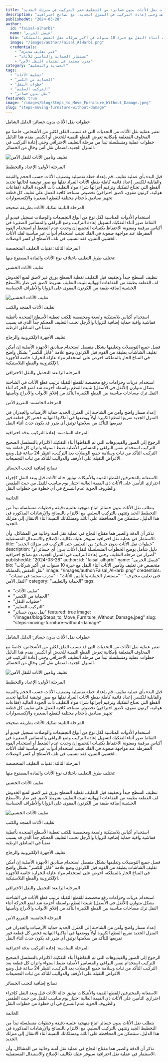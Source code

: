 ```yaml
---
title: "خطوات نقل الأثاث بدون خسائر: من التغليف حتى التركيب في منزلك الجديد"
description: "دليل شامل يوضح الخطوات المتسلسلة لنقل الأثاث بدون أي خسائر أو أضرار من مرحلة التغليف وحتى إعادة التركيب في المنزل الجديد، مع نصائح احترافية"
publishedAt: "2024-03-28"
author:
  id: "faisal-alharbi"
  name: "فيصل الحربي"
  bio: "متخصص في تغليف وتأمين الأثاث أثناء النقل مع خبرة 10 سنوات في أكبر شركات نقل العفش بالمملكة"
  image: "/images/author/Faisal_AlHarbi.png"
  credentials:
    - "فني تغليف محترف"
    - "مستشار الحماية والتأمين للأثاث"
    - "مدرب معتمد في تقنيات النقل الآمن"
category: "الحماية والتغليف"
tags:
  - "تغليف الأثاث"
  - "الحماية من الكسر"
  - "خطوات النقل"
  - "التركيب السليم"
  - "نقل بدون خسائر"
featured: true
image: "/images/blog/Steps_to_Move_Furniture_Without_Damage.jpeg"
slug: "steps-moving-furniture-without-damage"
---
```



<Heading as="h1">خطوات نقل الأثاث بدون خسائر: الدليل الشامل</Heading>

تعتبر عملية نقل الأثاث من التحديات التي قد تسبب القلق لكثير من الأشخاص، خاصةً مع المخاوف المتعلقة بإمكانية تعرض القطع الثمينة للخدش أو الكسر. يقدم هذا الدليل خطوات عملية ومتسلسلة تبدأ من مرحلة التغليف الاحترافي وحتى إعادة التركيب في المنزل الجديد، لضمان نقل آمن وخالٍ من الخسائر.

<Image
  src="/images/blog/Steps_to_Move_Furniture_Without_Damage.jpeg"
  alt="تغليف وتأمين الأثاث للنقل الآمن"
  caption="التغليف الاحترافي هو أساس النقل الآمن للأثاث"
/>

<Heading as="h2">المرحلة الأولى: الإعداد والتخطيط</Heading>

<Callout type="info" title="نصيحة خبير">
قبل البدء بأي عملية تغليف، قم بإعداد خطة تفصيلية وتصنيف الأثاث حسب الحجم والقيمة والقابلية للكسر.
</Callout>

<OrderedList>
  <ListItem>إعداد قائمة كاملة بقطع الأثاث المراد نقلها مع صور توثيقية لحالتها</ListItem>
  <ListItem>تحديد القطع التي تحتاج لتفكيك وترقيم أجزائها</ListItem>
  <ListItem>شراء مواد التغليف ذات الجودة العالية (فقاعات هوائية، كرتون مقوى، لاصق احترافي)</ListItem>
  <ListItem>تخصيص مساحة كافية للعمل على تغليف كل قطعة</ListItem>
  <ListItem>تجهيز صناديق بأحجام مختلفة للقطع الصغيرة والإكسسوارات</ListItem>
</OrderedList>

<Heading as="h2">المرحلة الثانية: تفكيك الأثاث بطريقة صحيحة</Heading>

<UnorderedList>
  <ListItem>استخدام الأدوات المناسبة لكل نوع من أنواع التجميعات والوصلات</ListItem>
  <ListItem>تسجيل فيديو أو التقاط صور أثناء التفكيك لتسهيل إعادة التركيب</ListItem>
  <ListItem>وضع البراغي والمسامير الصغيرة في أكياس مرقمة ومعنونة</ListItem>
  <ListItem>الاحتفاظ بكتيبات التجميع إن وجدت</ListItem>
  <ListItem>عدم الضغط أو استخدام القوة المفرطة عند مواجهة صعوبة في الفك</ListItem>
</UnorderedList>

<Callout type="warning" title="تحذير">
تجنب استخدام أدوات غير مناسبة لفك الأثاث الخشبي الثمين، فقد تتسبب في تلف الأسطح أو كسر الوصلات.
</Callout>

<Heading as="h2">المرحلة الثالثة: تقنيات التغليف المتخصصة</Heading>

تختلف طرق التغليف باختلاف نوع الأثاث والمادة المصنوع منها:

<Heading as="h3">تغليف الأثاث الخشبي</Heading>

<UnorderedList>
  <ListItem>تنظيف السطح جيداً وتجفيفه قبل التغليف</ListItem>
  <ListItem>تغطية السطح بورق غير لاصق لمنع الخدوش</ListItem>
  <ListItem>لف القطعة بطبقة من الفقاعات الهوائية</ListItem>
  <ListItem>تثبيت التغليف بشريط لاصق غير ضار بالأسطح الخشبية</ListItem>
  <ListItem>إضافة طبقة من الكرتون المقوى على الزوايا والأطراف الحساسة</ListItem>
</UnorderedList>

<Image
  src="/images/blog/Professional_Furniture_Packing.jpeg"
  alt="تغليف الأثاث الخشبي"
  caption="تغليف الأثاث الخشبي يتطلب عناية خاصة لحماية الأسطح"
/>

<Heading as="h3">تغليف الأثاث المنجد والكنب</Heading>

<UnorderedList>
  <ListItem>استخدام أكياس بلاستيكية واسعة ومخصصة للكنب</ListItem>
  <ListItem>تغطية الأسطح المنجدة بأغطية قماشية واقية</ListItem>
  <ListItem>حماية إضافية للزوايا والأرجل</ListItem>
  <ListItem>تجنب التغليف المحكم جداً الذي قد يسبب تعفناً في المناطق الرطبة</ListItem>
</UnorderedList>

<Heading as="h3">تغليف الأجهزة الإلكترونية والزجاج</Heading>

<UnorderedList>
  <ListItem>فصل جميع التوصيلات وتغليفها بشكل منفصل</ListItem>
  <ListItem>استخدام صناديق الأجهزة الأصلية إن أمكن</ListItem>
  <ListItem>تغليف الشاشات بطبقة من الفوم قبل الكرتون</ListItem>
  <ListItem>وضع علامة "قابل للكسر" بشكل واضح</ListItem>
</UnorderedList>

<Callout type="success" title="نصيحة محترف">
في المناخ الحار بالمملكة، احرص على استخدام مواد عازلة للحرارة خاصة للأجهزة الإلكترونية والقطع البلاستيكية.
</Callout>

<Heading as="h2">المرحلة الرابعة: التحميل والنقل الاحترافي</Heading>

<OrderedList>
  <ListItem>استخدام عربات وحزامات رفع مخصصة للقطع الثقيلة</ListItem>
  <ListItem>ترتيب قطع الأثاث في الشاحنة بشكل متوازن (الأثقل في الأسفل)</ListItem>
  <ListItem>تثبيت القطع بواسطة أحزمة شد لمنع الحركة أثناء النقل</ListItem>
  <ListItem>ترك مساحات مناسبة بين القطع الكبيرة</ListItem>
  <ListItem>التأكد من إغلاق الأبواب والأدراج وتأمينها</ListItem>
</OrderedList>

<Heading as="h2">المرحلة الخامسة: التفريغ الآمن</Heading>

<UnorderedList>
  <ListItem>إعداد مسار واضح وآمن من الشاحنة إلى المنزل الجديد</ListItem>
  <ListItem>حماية الأرضيات والجدران في المنزل الجديد</ListItem>
  <ListItem>تفريغ القطع الكبيرة أولاً ووضعها في أماكنها النهائية</ListItem>
  <ListItem>فحص كل قطعة فور تفريغها للتأكد من سلامتها</ListItem>
  <ListItem>توثيق أي ضرر قد يكون حدث أثناء النقل</ListItem>
</UnorderedList>

<Heading as="h2">المرحلة السادسة: إعادة التركيب بدقة احترافية</Heading>

<OrderedList>
  <ListItem>الرجوع إلى الصور والفيديوهات التي تم التقاطها أثناء التفكيك</ListItem>
  <ListItem>الالتزام بالتسلسل الصحيح للتركيب</ListItem>
  <ListItem>استخدام نفس البراغي والمسامير الأصلية</ListItem>
  <ListItem>ضبط استواء واتزان كل قطعة بعد التركيب</ListItem>
  <ListItem>التأكد من ثبات وسلامة جميع الوصلات</ListItem>
</OrderedList>

<Callout type="tip" title="نصيحة مهمة">
بعد التركيب، انتظر 24 ساعة قبل وضع الأغراض الثقيلة على الأرفف والدواليب للتأكد من ثبات التجميعات.
</Callout>

<Heading as="h2">نصائح إضافية لتجنب الخسائر</Heading>

<UnorderedList>
  <ListItem>الاستعانة بالمحترفين للقطع الثمينة والأنتيكات</ListItem>
  <ListItem>توثيق حالة الأثاث قبل وبعد النقل كإجراء احترازي</ListItem>
  <ListItem>التأمين على الأثاث ذي القيمة العالية</ListItem>
  <ListItem>اختيار يوم مناسب للنقل من حيث الطقس والظروف الجوية</ListItem>
  <ListItem>عدم التسرع في أي خطوة من خطوات النقل</ListItem>
</UnorderedList>

<Heading as="h2">الخاتمة</Heading>

يتطلب نقل الأثاث بدون خسائر اتباع منهجية علمية دقيقة وخطوات متسلسلة تبدأ من التخطيط الجيد وتنتهي بالتركيب السليم. مع الالتزام بالنصائح والإرشادات المذكورة في هذا الدليل، ستتمكن من المحافظة على أثاثك وممتلكاتك الثمينة أثناء الانتقال إلى منزلك الجديد.

تذكر أن الدقة والصبر هما مفتاح النجاح في عملية نقل آمنة وخالية من المشاكل، وأن الاستثمار في عملية نقل احترافية سيوفر عليك تكاليف الإصلاح والاستبدال المستقبلية. 
title: "خطوات نقل الأثاث بدون خسائر: من التغليف حتى التركيب في منزلك الجديد"
description: "دليل شامل يوضح الخطوات المتسلسلة لنقل الأثاث بدون أي خسائر أو أضرار من مرحلة التغليف وحتى إعادة التركيب في المنزل الجديد، مع نصائح احترافية"
publishedAt: "2024-03-28"
author:
  id: "faisal-alharbi"
  name: "فيصل الحربي"
  bio: "متخصص في تغليف وتأمين الأثاث أثناء النقل مع خبرة 10 سنوات في أكبر شركات نقل العفش بالمملكة"
  image: "/images/author/Faisal_AlHarbi.png"
  credentials:
    - "فني تغليف محترف"
    - "مستشار الحماية والتأمين للأثاث"
    - "مدرب معتمد في تقنيات النقل الآمن"
category: "الحماية والتغليف"
tags:
  - "تغليف الأثاث"
  - "الحماية من الكسر"
  - "خطوات النقل"
  - "التركيب السليم"
  - "نقل بدون خسائر"
featured: true
image: "/images/blog/Steps_to_Move_Furniture_Without_Damage.jpeg"
slug: "steps-moving-furniture-without-damage"
---


<Heading as="h1">خطوات نقل الأثاث بدون خسائر: الدليل الشامل</Heading>

تعتبر عملية نقل الأثاث من التحديات التي قد تسبب القلق لكثير من الأشخاص، خاصةً مع المخاوف المتعلقة بإمكانية تعرض القطع الثمينة للخدش أو الكسر. يقدم هذا الدليل خطوات عملية ومتسلسلة تبدأ من مرحلة التغليف الاحترافي وحتى إعادة التركيب في المنزل الجديد، لضمان نقل آمن وخالٍ من الخسائر.

<Image
  src="/images/blog/Steps_to_Move_Furniture_Without_Damage.jpeg"
  alt="تغليف وتأمين الأثاث للنقل الآمن"
  caption="التغليف الاحترافي هو أساس النقل الآمن للأثاث"
/>

<Heading as="h2">المرحلة الأولى: الإعداد والتخطيط</Heading>

<Callout type="info" title="نصيحة خبير">
قبل البدء بأي عملية تغليف، قم بإعداد خطة تفصيلية وتصنيف الأثاث حسب الحجم والقيمة والقابلية للكسر.
</Callout>

<OrderedList>
  <ListItem>إعداد قائمة كاملة بقطع الأثاث المراد نقلها مع صور توثيقية لحالتها</ListItem>
  <ListItem>تحديد القطع التي تحتاج لتفكيك وترقيم أجزائها</ListItem>
  <ListItem>شراء مواد التغليف ذات الجودة العالية (فقاعات هوائية، كرتون مقوى، لاصق احترافي)</ListItem>
  <ListItem>تخصيص مساحة كافية للعمل على تغليف كل قطعة</ListItem>
  <ListItem>تجهيز صناديق بأحجام مختلفة للقطع الصغيرة والإكسسوارات</ListItem>
</OrderedList>

<Heading as="h2">المرحلة الثانية: تفكيك الأثاث بطريقة صحيحة</Heading>

<UnorderedList>
  <ListItem>استخدام الأدوات المناسبة لكل نوع من أنواع التجميعات والوصلات</ListItem>
  <ListItem>تسجيل فيديو أو التقاط صور أثناء التفكيك لتسهيل إعادة التركيب</ListItem>
  <ListItem>وضع البراغي والمسامير الصغيرة في أكياس مرقمة ومعنونة</ListItem>
  <ListItem>الاحتفاظ بكتيبات التجميع إن وجدت</ListItem>
  <ListItem>عدم الضغط أو استخدام القوة المفرطة عند مواجهة صعوبة في الفك</ListItem>
</UnorderedList>

<Callout type="warning" title="تحذير">
تجنب استخدام أدوات غير مناسبة لفك الأثاث الخشبي الثمين، فقد تتسبب في تلف الأسطح أو كسر الوصلات.
</Callout>

<Heading as="h2">المرحلة الثالثة: تقنيات التغليف المتخصصة</Heading>

تختلف طرق التغليف باختلاف نوع الأثاث والمادة المصنوع منها:

<Heading as="h3">تغليف الأثاث الخشبي</Heading>

<UnorderedList>
  <ListItem>تنظيف السطح جيداً وتجفيفه قبل التغليف</ListItem>
  <ListItem>تغطية السطح بورق غير لاصق لمنع الخدوش</ListItem>
  <ListItem>لف القطعة بطبقة من الفقاعات الهوائية</ListItem>
  <ListItem>تثبيت التغليف بشريط لاصق غير ضار بالأسطح الخشبية</ListItem>
  <ListItem>إضافة طبقة من الكرتون المقوى على الزوايا والأطراف الحساسة</ListItem>
</UnorderedList>

<Image
  src="/images/blog/Professional_Furniture_Packing.jpeg"
  alt="تغليف الأثاث الخشبي"
  caption="تغليف الأثاث الخشبي يتطلب عناية خاصة لحماية الأسطح"
/>

<Heading as="h3">تغليف الأثاث المنجد والكنب</Heading>

<UnorderedList>
  <ListItem>استخدام أكياس بلاستيكية واسعة ومخصصة للكنب</ListItem>
  <ListItem>تغطية الأسطح المنجدة بأغطية قماشية واقية</ListItem>
  <ListItem>حماية إضافية للزوايا والأرجل</ListItem>
  <ListItem>تجنب التغليف المحكم جداً الذي قد يسبب تعفناً في المناطق الرطبة</ListItem>
</UnorderedList>

<Heading as="h3">تغليف الأجهزة الإلكترونية والزجاج</Heading>

<UnorderedList>
  <ListItem>فصل جميع التوصيلات وتغليفها بشكل منفصل</ListItem>
  <ListItem>استخدام صناديق الأجهزة الأصلية إن أمكن</ListItem>
  <ListItem>تغليف الشاشات بطبقة من الفوم قبل الكرتون</ListItem>
  <ListItem>وضع علامة "قابل للكسر" بشكل واضح</ListItem>
</UnorderedList>

<Callout type="success" title="نصيحة محترف">
في المناخ الحار بالمملكة، احرص على استخدام مواد عازلة للحرارة خاصة للأجهزة الإلكترونية والقطع البلاستيكية.
</Callout>

<Heading as="h2">المرحلة الرابعة: التحميل والنقل الاحترافي</Heading>

<OrderedList>
  <ListItem>استخدام عربات وحزامات رفع مخصصة للقطع الثقيلة</ListItem>
  <ListItem>ترتيب قطع الأثاث في الشاحنة بشكل متوازن (الأثقل في الأسفل)</ListItem>
  <ListItem>تثبيت القطع بواسطة أحزمة شد لمنع الحركة أثناء النقل</ListItem>
  <ListItem>ترك مساحات مناسبة بين القطع الكبيرة</ListItem>
  <ListItem>التأكد من إغلاق الأبواب والأدراج وتأمينها</ListItem>
</OrderedList>

<Heading as="h2">المرحلة الخامسة: التفريغ الآمن</Heading>

<UnorderedList>
  <ListItem>إعداد مسار واضح وآمن من الشاحنة إلى المنزل الجديد</ListItem>
  <ListItem>حماية الأرضيات والجدران في المنزل الجديد</ListItem>
  <ListItem>تفريغ القطع الكبيرة أولاً ووضعها في أماكنها النهائية</ListItem>
  <ListItem>فحص كل قطعة فور تفريغها للتأكد من سلامتها</ListItem>
  <ListItem>توثيق أي ضرر قد يكون حدث أثناء النقل</ListItem>
</UnorderedList>

<Heading as="h2">المرحلة السادسة: إعادة التركيب بدقة احترافية</Heading>

<OrderedList>
  <ListItem>الرجوع إلى الصور والفيديوهات التي تم التقاطها أثناء التفكيك</ListItem>
  <ListItem>الالتزام بالتسلسل الصحيح للتركيب</ListItem>
  <ListItem>استخدام نفس البراغي والمسامير الأصلية</ListItem>
  <ListItem>ضبط استواء واتزان كل قطعة بعد التركيب</ListItem>
  <ListItem>التأكد من ثبات وسلامة جميع الوصلات</ListItem>
</OrderedList>

<Callout type="tip" title="نصيحة مهمة">
بعد التركيب، انتظر 24 ساعة قبل وضع الأغراض الثقيلة على الأرفف والدواليب للتأكد من ثبات التجميعات.
</Callout>

<Heading as="h2">نصائح إضافية لتجنب الخسائر</Heading>

<UnorderedList>
  <ListItem>الاستعانة بالمحترفين للقطع الثمينة والأنتيكات</ListItem>
  <ListItem>توثيق حالة الأثاث قبل وبعد النقل كإجراء احترازي</ListItem>
  <ListItem>التأمين على الأثاث ذي القيمة العالية</ListItem>
  <ListItem>اختيار يوم مناسب للنقل من حيث الطقس والظروف الجوية</ListItem>
  <ListItem>عدم التسرع في أي خطوة من خطوات النقل</ListItem>
</UnorderedList>

<Heading as="h2">الخاتمة</Heading>

يتطلب نقل الأثاث بدون خسائر اتباع منهجية علمية دقيقة وخطوات متسلسلة تبدأ من التخطيط الجيد وتنتهي بالتركيب السليم. مع الالتزام بالنصائح والإرشادات المذكورة في هذا الدليل، ستتمكن من المحافظة على أثاثك وممتلكاتك الثمينة أثناء الانتقال إلى منزلك الجديد.

تذكر أن الدقة والصبر هما مفتاح النجاح في عملية نقل آمنة وخالية من المشاكل، وأن الاستثمار في عملية نقل احترافية سيوفر عليك تكاليف الإصلاح والاستبدال المستقبلية. 
 
 
 
 
 